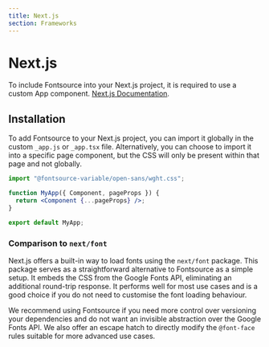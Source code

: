 ```yaml
---
title: Next.js
section: Frameworks
---
```


# Next.js

To include Fontsource into your Next.js project, it is required to use a custom App component.
[Next.js Documentation](https://nextjs.org/docs/advanced-features/custom-app).

## Installation

To add Fontsource to your Next.js project, you can import it globally in the custom `_app.js` or `_app.tsx` file. Alternatively, you can choose to import it into a specific page component, but the CSS will only be present within that page and not globally.

```jsx
import "@fontsource-variable/open-sans/wght.css";

function MyApp({ Component, pageProps }) {
  return <Component {...pageProps} />;
}

export default MyApp;
```

### Comparison to `next/font`

Next.js offers a built-in way to load fonts using the `next/font` package. This package serves as a straightforward alternative to Fontsource as a simple setup. It embeds the CSS from the Google Fonts API, eliminating an additional round-trip response. It performs well for most use cases and is a good choice if you do not need to customise the font loading behaviour.

We recommend using Fontsource if you need more control over versioning your dependencies and do not want an invisible abstraction over the Google Fonts API. We also offer an escape hatch to directly modify the `@font-face` rules suitable for more advanced use cases.
